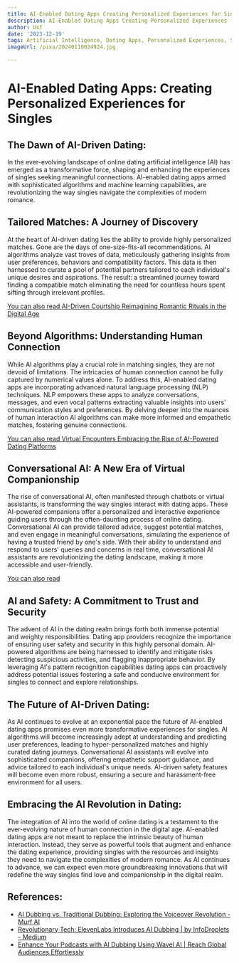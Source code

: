 ```yaml
---
title: AI-Enabled Dating Apps Creating Personalized Experiences for Singles
description: AI-Enabled Dating Apps Creating Personalized Experiences for Singles
author: Usf
date: '2023-12-19'
tags: Artificial Intelligence, Dating Apps, Personalized Experiences, Singles
imageUrl: /pixa/20240110024924.jpg

---
```

# AI-Enabled Dating Apps: Creating Personalized Experiences for Singles

## The Dawn of AI-Driven  Dating:

In the ever-evolving landscape of online dating  artificial intelligence (AI) has emerged as a transformative force, shaping and enhancing the experiences  of singles seeking meaningful connections.  AI-enabled dating apps armed with sophisticated algorithms and machine learning capabilities, are revolutionizing the way singles navigate the complexities of modern romance.

## Tailored Matches: A Journey of Discovery

At the  heart of AI-driven dating  lies the ability to provide highly personalized matches. Gone are the days of one-size-fits-all recommendations. AI algorithms analyze vast troves of data, meticulously gathering insights from user preferences, behaviors and compatibility  factors. This data is then harnessed  to curate a pool of potential partners tailored to each individual's unique desires  and aspirations. The result: a streamlined journey  toward finding a compatible match eliminating the need  for  countless hours spent sifting  through irrelevant  profiles.

[You can also read AI-Driven Courtship Reimagining Romantic Rituals in the Digital Age](AI-Driven%20Courtship%20Reimagining%20Romantic%20Rituals%20in%20the%20Digital%20Age)


## Beyond Algorithms: Understanding Human Connection

While  AI  algorithms play a crucial role in matching singles, they are not devoid of limitations. The intricacies of human connection  cannot be fully captured by numerical values alone. To address this, AI-enabled dating apps are incorporating advanced natural language  processing  (NLP) techniques. NLP empowers these apps to analyze conversations, messages, and even vocal patterns extracting valuable insights into  users' communication styles  and preferences. By delving deeper  into the nuances of human interaction AI algorithms can make more informed and empathetic matches, fostering genuine connections.

[You can also read Virtual Encounters Embracing the Rise of AI-Powered Dating  Platforms](Virtual%20Encounters%20Embracing%20the%20Rise%20of%20AI-Powered%20Dating%20Platforms)


## Conversational AI: A New Era of  Virtual  Companionship

The rise of conversational AI, often manifested through chatbots  or virtual assistants,  is transforming the way singles interact with dating apps. These AI-powered companions offer a personalized and interactive experience guiding users through  the often-daunting process of online dating. Conversational AI can provide tailored  advice, suggest potential matches, and even engage  in meaningful conversations, simulating the experience of having a trusted friend  by one's side. With their ability to understand and respond to users' queries  and concerns in real time, conversational AI  assistants are revolutionizing the dating landscape, making it more accessible and user-friendly.

[You can also read ]()


## AI and  Safety:  A Commitment to Trust and  Security

The advent of AI in the dating  realm brings forth  both immense potential and weighty responsibilities.  Dating app providers recognize the importance of ensuring user safety and security  in this highly personal domain. AI-powered algorithms  are  being harnessed  to identify  and mitigate  risks detecting suspicious activities, and flagging inappropriate behavior. By leveraging AI's pattern recognition capabilities dating apps can proactively address potential issues fostering a safe and conducive environment for singles to connect and explore relationships.

## The Future of AI-Driven Dating:

As AI continues to evolve at  an exponential pace  the future of AI-enabled dating apps promises even  more transformative experiences for singles.  AI algorithms will become increasingly adept at understanding and predicting user  preferences, leading to hyper-personalized matches and highly curated dating journeys. Conversational AI assistants  will evolve  into sophisticated companions, offering empathetic support guidance, and advice tailored to each individual's unique needs. AI-driven safety features will become even more robust, ensuring a secure and harassment-free environment  for all users.

## Embracing the  AI Revolution in Dating:

The integration of AI into the world of online dating  is a testament to the ever-evolving nature of human connection in the digital age. AI-enabled dating apps are not meant to replace  the  intrinsic beauty of human interaction. Instead, they serve as powerful  tools that augment and enhance the dating experience, providing singles with the resources and insights they need to navigate the complexities of modern  romance. As AI continues to advance, we  can expect even  more groundbreaking innovations that will redefine  the way singles find love and companionship in the digital realm.

## References:
- [AI Dubbing vs. Traditional Dubbing: Exploring the Voiceover Revolution - Murf AI](https://murf.ai/resources/ai-dubbing-vs-traditional-dubbing/)
- [Revolutionary Tech: ElevenLabs Introduces AI Dubbing | by InfoDroplets - Medium](https://medium.com/@infodroplets/revolutionary-tech-elevenlabs-introduces-ai-dubbing-e30864d38628)
- [Enhance Your Podcasts with AI Dubbing Using Wavel AI | Reach Global Audiences Effortlessly](https://wavel.ai/use-case/dub-podcasts-videos)
